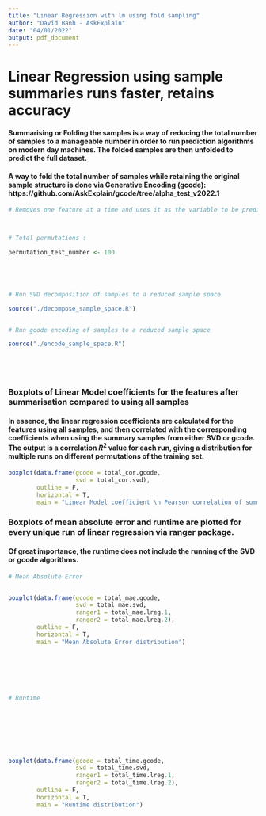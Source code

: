 ```yaml
---
title: "Linear Regression with lm using fold sampling"
author: "David Banh - AskExplain"
date: "04/01/2022"
output: pdf_document
---
```



# Linear Regression using sample summaries runs faster, retains accuracy

#### Summarising or Folding the samples is a way of reducing the total number of samples to a manageable number in order to run prediction algorithms on modern day machines. The folded samples are then unfolded to predict the full dataset.

#### A way to fold the total number of samples while retaining the original sample structure is done via Generative Encoding (gcode): https://github.com/AskExplain/gcode/tree/alpha_test_v2022.1


```r

# Removes one feature at a time and uses it as the variable to be predicted (y variable)



# Total permutations :

permutation_test_number <- 100





# Run SVD decomposition of samples to a reduced sample space

source("./decompose_sample_space.R")


# Run gcode encoding of samples to a reduced sample space

source("./encode_sample_space.R")






```


### Boxplots of Linear Model coefficients for the features after summarisation compared to using all samples

#### In essence, the linear regression coefficients are calculated for the features using all samples, and then correlated with the corresponding coefficients when using the summary samples from either SVD or gcode. The output is a correlation $R^2$ value for each run, giving a distribution for multiple runs on different permutations of the training set.


```r


boxplot(data.frame(gcode = total_cor.gcode,
                   svd = total_cor.svd),
        outline = F,
        horizontal = T, 
        main = "Linear Model coefficient \n Pearson correlation of summaries relative to all samples")


```




### Boxplots of mean absolute error and runtime are plotted for every unique run of linear regression via ranger package. 

#### Of great importance, the runtime does not include the running of the SVD or gcode algorithms.

```r

# Mean Absolute Error


boxplot(data.frame(gcode = total_mae.gcode,
                   svd = total_mae.svd,
                   ranger1 = total_mae.lreg.1,
                   ranger2 = total_mae.lreg.2), 
        outline = F,
        horizontal = T, 
        main = "Mean Absolute Error distribution")







# Runtime








boxplot(data.frame(gcode = total_time.gcode,
                   svd = total_time.svd,
                   ranger1 = total_time.lreg.1,
                   ranger2 = total_time.lreg.2), 
        outline = F,
        horizontal = T, 
        main = "Runtime distribution")

```





